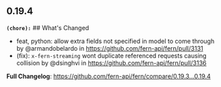 ## 0.19.4
**`(chore):`** ## What's Changed
* feat, python: allow extra fields not specified in model to come through by @armandobelardo in https://github.com/fern-api/fern/pull/3131
* (fix): `x-fern-streaming` wont duplicate referenced requests causing collision by @dsinghvi in https://github.com/fern-api/fern/pull/3136


**Full Changelog**: https://github.com/fern-api/fern/compare/0.19.3...0.19.4


